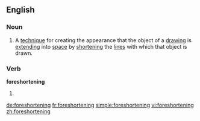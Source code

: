 ==English==

===Noun===
{{en-noun|~}}
# {{context|arts|lang=en}} A [[technique]] for creating the appearance that the object of a [[drawing]] is [[extend]]ing into [[space]] by [[shorten]]ing the [[line]]s with which that object is drawn.

===Verb===
'''foreshortening'''
# {{present participle of|foreshorten}}

[[de:foreshortening]]
[[fr:foreshortening]]
[[simple:foreshortening]]
[[vi:foreshortening]]
[[zh:foreshortening]]